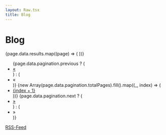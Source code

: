 ```yaml
---
layout: Raw.tsx
title: Blog
---
```


<h1 class="my-8 font-thin text-5xl">Blog</h1>

<div>
  {page.data.results.map((page) => (
    <a href={page.data.url}>
      <comp.BlogListItem page={page} />
    </a>
  ))}
</div>

<nav>
  <ul class="pagination join">
    {page.data.pagination.previous ? (
      <li class="page-item">
        <a
          class="page-link btn btn-secondary join-item"
          href={`/blog/${page.data.pagination.previous}`}
        >
          &laquo;
        </a>
      </li>
    ) : (
      <li class="page-item">
        <a class="page-link btn btn-secondary join-item">&laquo;</a>
      </li>
    )}
    {new Array(page.data.pagination.totalPages).fill().map((_, index) => (
      <li class="page-item">
        <a class="page-link btn btn-secondary join-item" href={`/blog/page/${index + 1}`}>
          {index + 1}
        </a>
      </li>
    ))}
    {page.data.pagination.next ? (
      <li class="page-item">
        <a
          class="page-link btn btn-secondary join-item"
          href={`/blog/${page.data.pagination.next}`}
        >
          &raquo;
        </a>
      </li>
    ) : (
      <li class="page-item">
        <a class="page-link btn btn-secondary join-item">&raquo;</a>
      </li>
    )}
  </ul>
</nav>

<a class="btn btn-primary my-2" href="/feed.rss">
  RSS-Feed
</a>
